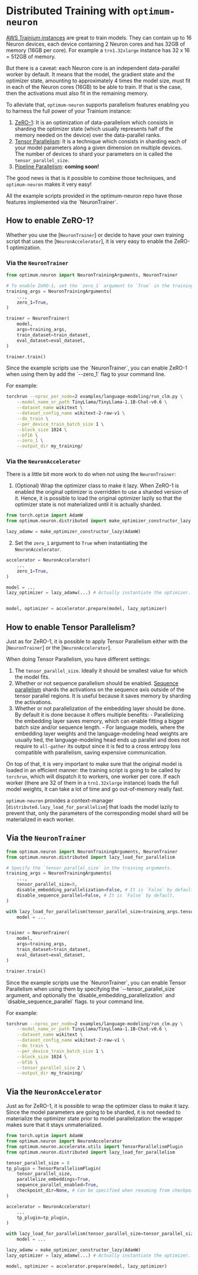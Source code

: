 <!--Copyright 2023 The HuggingFace Team. All rights reserved.

Licensed under the Apache License, Version 2.0 (the "License"); you may not use this file except in compliance with
the License. You may obtain a copy of the License at

http://www.apache.org/licenses/LICENSE-2.0

Unless required by applicable law or agreed to in writing, software distributed under the License is distributed on
an "AS IS" BASIS, WITHOUT WARRANTIES OR CONDITIONS OF ANY KIND, either express or implied. See the License for the
specific language governing permissions and limitations under the License.
-->
# Distributed Training with `optimum-neuron`

[AWS Trainium instances](https://aws.amazon.com/machine-learning/trainium/) are great to train models. They can contain up to 16 Neuron devices, each device containing 2 Neuron cores and has 32GB of memory (16GB per core). For example a `trn1.32xlarge` instance has 32 x 16 = 512GB of memory.

But there is a caveat: each Neuron core is an independent data-parallel worker by default. It means that the model, the gradient state and the optimizer state, amounting to approximately 4 times the model size, must fit in each of the Neuron cores (16GB) to be able to train. If that is the case, then the activations must also fit in the remaining memory.

To alleviate that, `optimum-neuron` supports parallelism features enabling you to harness the full power of your Trainium instance:

  1. [ZeRO-1](https://awsdocs-neuron.readthedocs-hosted.com/en/latest/frameworks/torch/torch-neuronx/tutorials/training/zero1_gpt2.html): It is an optimization of data-parallelism which consists in sharding the optimizer state (which usually represents half of the memory needed on the device) over the data-parallel ranks.
  2. [Tensor Parallelism](https://awsdocs-neuron.readthedocs-hosted.com/en/latest/libraries/neuronx-distributed/tensor_parallelism_overview.html): It is a technique which consists in sharding each of your model parameters along a given dimension on multiple devices. The number of devices to shard your parameters on is called the `tensor_parallel_size`. 
  3. [Pipeline Parallelism](https://awsdocs-neuron.readthedocs-hosted.com/en/latest/libraries/neuronx-distributed/pipeline_parallelism_overview.html): **coming soon!**


The good news is that is it possible to combine those techniques, and `optimum-neuron` makes it very easy!

<Tip>
All the example scripts provided in the optimum-neuron repo have those features implemented via the `NeuronTrainer`.
</Tip>

## How to enable ZeRO-1?

Whether you use the [`NeuronTrainer`] or decide to have your own training script that uses the [`NeuronAccelerator`], it is very easy to enable the ZeRO-1 optimization.

### Via the `NeuronTrainer`

```python
from optimum.neuron import NeuronTrainingArguments, NeuronTrainer

# To enable ZeRO-1, set the `zero_1` argument to `True` in the training arguments.
training_args = NeuronTrainingArguments(
    ...,
    zero_1=True,
)

trainer = NeuronTrainer(
    model,
    args=training_args,
    train_dataset=train_dataset,
    eval_dataset=eval_dataset,
)

trainer.train()
```

<Tip>
Since the example scripts use the `NeuronTrainer`, you can enable ZeRO-1 when using them by add the `--zero_1` flag
to your command line.

For example:

```bash
torchrun --nproc_per_node=2 examples/language-modeling/run_clm.py \
    --model_name_or_path TinyLlama/TinyLlama-1.1B-Chat-v0.6 \
    --dataset_name wikitext \
    --dataset_config_name wikitext-2-raw-v1 \
    --do_train \
    --per_device_train_batch_size 1 \
    --block_size 1024 \
    --bf16 \
    --zero_1 \
    --output_dir my_training/

```
</Tip>

### Via the `NeuronAccelerator`

There is a little bit more work to do when not using the `NeuronTrainer`:
  
  1. (Optional) Wrap the optimizer class to make it lazy. When ZeRO-1 is enabled the original optimizer is overridden to use a sharded version of it. Hence, it is possible to load the original optimizer lazily so that the optimizer state is not materialized until it is actually sharded.

```python
from torch.optim import AdamW
from optimum.neuron.distributed import make_optimizer_constructor_lazy

lazy_adamw = make_optimizer_constructor_lazy(AdamW)
```

  2. Set the `zero_1` argument to `True` when instantiating the `NeuronAccelerator`.

```python
accelerator = NeuronAccelerator(
    ...
    zero_1=True,
)

model = ...
lazy_optimizer = lazy_adamw(...) # Actually instantiate the optimizer.


model, optimizer = accelerator.prepare(model, lazy_optimizer)
```


## How to enable Tensor Parallelism?

Just as for ZeRO-1, it is possible to apply Tensor Parallelism either with the [`NeuronTrainer`] or the [`NeuronAccelerator`].

When doing Tensor Parallelism, you have different settings:
  1. The `tensor_parallel_size`. Ideally it should be smallest value for which the model fits. 
  2. Whether or not sequence parallelism should be enabled. [Sequence parallelism](https://arxiv.org/pdf/2205.05198.pdf) shards the activations on the sequence axis outside of the tensor parallel regions.
  It is useful because it saves memory by sharding the activations.
  3. Whether or not parallelization of the embedding layer should be done. By default it is done because it offers multiple benefits:
    - Parallelizing the embedding layer saves memory, which can enable fitting a bigger batch size and/or sequence length.
    - For language models, where the embedding layer weights and the language-modeling head weights are usually tied, the language-modeling head ends up parallel
    and does not require to `all-gather` its output since it is fed to a cross entropy loss compatible with parallelism, saving expensive communication.

On top of that, it is very important to make sure that the original model is loaded in an efficient manner: the training script is going to be called by `torchrun`, which will dispatch it to workers, one worker per core. If each worker (there are 32 of them in  a `trn1.32xlarge` instance) loads the full model weights, it can take a lot of time and go out-of-memory really fast.

`optimum-neuron` provides a context-manager [`distributed.lazy_load_for_parallelism`] that loads the model lazily to prevent that, only the parameters of the corresponding model shard will be materialized in each worker.

## Via the `NeuronTrainer`

```python
from optimum.neuron import NeuronTrainingArguments, NeuronTrainer
from optimum.neuron.distributed import lazy_load_for_parallelism

# Specify the `tensor_parallel_size` in the training arguments.
training_args = NeuronTrainingArguments(
    ...,
    tensor_parallel_size=8,
    disable_embedding_parallelization=False, # It is `False` by default.
    disable_sequence_parallel=False, # It is `False` by default.
)

with lazy_load_for_parallelism(tensor_parallel_size=training_args.tensor_parallel_size):
    model = ...


trainer = NeuronTrainer(
    model,
    args=training_args,
    train_dataset=train_dataset,
    eval_dataset=eval_dataset,
)

trainer.train()
```

<Tip>
Since the example scripts use the `NeuronTrainer`, you can enable Tensor Parallelism when using them by specifying the `--tensor_parallel_size` argument, and optionally the `disable_embedding_parallelization` and `disable_sequence_parallel` flags.
to your command line.

For example:

```bash
torchrun --nproc_per_node=2 examples/language-modeling/run_clm.py \
    --model_name_or_path TinyLlama/TinyLlama-1.1B-Chat-v0.6 \
    --dataset_name wikitext \
    --dataset_config_name wikitext-2-raw-v1 \
    --do_train \
    --per_device_train_batch_size 1 \
    --block_size 1024 \
    --bf16 \
    --tensor_parallel_size 2 \
    --output_dir my_training/
```
</Tip>


## Via the `NeuronAccelerator`

Just as for ZeRO-1, it is possible to wrap the optimizer class to make it lazy. Since the model parameters are going to be sharded, it is not needed to materialize the optimizer state prior to model parallelization: the wrapper makes sure that it stays unmaterialized.

```python
from torch.optim import AdamW
from optimum.neuron import NeuronAccelerator
from optimum.neuron.accelerate.utils import TensorParallelismPlugin
from optimum.neuron.distributed import lazy_load_for_parallelism

tensor_parallel_size = 8
tp_plugin = TensorParallelismPlugin(
    tensor_parallel_size,
    parallelize_embeddings=True,
    sequence_parallel_enabled=True,
    checkpoint_dir=None, # Can be specified when resuming from checkpoint.
)

accelerator = NeuronAccelerator(
    ...
    tp_plugin=tp_plugin,
)

with lazy_load_for_parallelism(tensor_parallel_size=tensor_parallel_size):
    model = ...

lazy_adamw = make_optimizer_constructor_lazy(AdamW)
lazy_optimizer = lazy_adamw(...) # Actually instantiate the optimizer.

model, optimizer = accelerator.prepare(model, lazy_optimizer)
```
